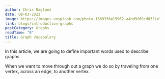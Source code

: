```yaml
---
author: Chris Ragland
date: 08-03-2023
image: https://images.unsplash.com/photo-1569336415962-a4bd9f69cd83?ixlib=rb-4.0.3&ixid=M3wxMjA3fDB8MHxzZWFyY2h8MTR8fG1hcHxlbnwwfHwwfHx8MA%3D%3D&auto=format&fit=crop&w=800&q=60
link: blogs/introduction-graphs
postCategory: Graphs
readTime: "8"
title: Graph Vocabulary
---
```


In this article, we are going to define important words used to describe graphs.

When we want to move through out a graph we do so by traveling from one vertex, across an edge, to another vertex. 